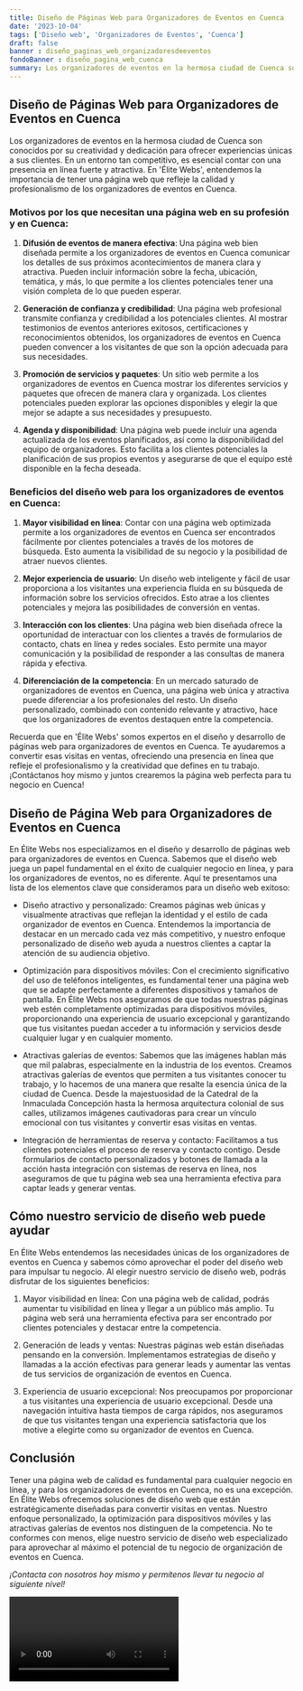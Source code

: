 ```yaml
---
title: Diseño de Páginas Web para Organizadores de Eventos en Cuenca
date: '2023-10-04'
tags: ['Diseño web', 'Organizadores de Eventos', 'Cuenca']
draft: false
banner : diseño_paginas_web_organizadoresdeeventos
fondoBanner : diseño_pagina_web_cuenca
summary: Los organizadores de eventos en la hermosa ciudad de Cuenca son conocidos por su creatividad y dedicación para ofrecer experiencias únicas a sus clientes. En un entorno tan competitivo, es esencial contar con una presencia en línea fuerte y atractiva. En 'Élite Webs', entendemos la importancia de tener una página web que refleje la calidad y profesionalismo de los organizadores de eventos en Cuenca.
---
```


## Diseño de Páginas Web para Organizadores de Eventos en Cuenca

Los organizadores de eventos en la hermosa ciudad de Cuenca son conocidos por su creatividad y dedicación para ofrecer experiencias únicas a sus clientes. En un entorno tan competitivo, es esencial contar con una presencia en línea fuerte y atractiva. En 'Élite Webs', entendemos la importancia de tener una página web que refleje la calidad y profesionalismo de los organizadores de eventos en Cuenca.

### Motivos por los que necesitan una página web en su profesión y en Cuenca:

1. **Difusión de eventos de manera efectiva**: Una página web bien diseñada permite a los organizadores de eventos en Cuenca comunicar los detalles de sus próximos acontecimientos de manera clara y atractiva. Pueden incluir información sobre la fecha, ubicación, temática, y más, lo que permite a los clientes potenciales tener una visión completa de lo que pueden esperar.

2. **Generación de confianza y credibilidad**: Una página web profesional transmite confianza y credibilidad a los potenciales clientes. Al mostrar testimonios de eventos anteriores exitosos, certificaciones y reconocimientos obtenidos, los organizadores de eventos en Cuenca pueden convencer a los visitantes de que son la opción adecuada para sus necesidades.

3. **Promoción de servicios y paquetes**: Un sitio web permite a los organizadores de eventos en Cuenca mostrar los diferentes servicios y paquetes que ofrecen de manera clara y organizada. Los clientes potenciales pueden explorar las opciones disponibles y elegir la que mejor se adapte a sus necesidades y presupuesto.

4. **Agenda y disponibilidad**: Una página web puede incluir una agenda actualizada de los eventos planificados, así como la disponibilidad del equipo de organizadores. Esto facilita a los clientes potenciales la planificación de sus propios eventos y asegurarse de que el equipo esté disponible en la fecha deseada.

### Beneficios del diseño web para los organizadores de eventos en Cuenca:

1. **Mayor visibilidad en línea**: Contar con una página web optimizada permite a los organizadores de eventos en Cuenca ser encontrados fácilmente por clientes potenciales a través de los motores de búsqueda. Esto aumenta la visibilidad de su negocio y la posibilidad de atraer nuevos clientes.

2. **Mejor experiencia de usuario**: Un diseño web inteligente y fácil de usar proporciona a los visitantes una experiencia fluida en su búsqueda de información sobre los servicios ofrecidos. Esto atrae a los clientes potenciales y mejora las posibilidades de conversión en ventas.

3. **Interacción con los clientes**: Una página web bien diseñada ofrece la oportunidad de interactuar con los clientes a través de formularios de contacto, chats en línea y redes sociales. Esto permite una mayor comunicación y la posibilidad de responder a las consultas de manera rápida y efectiva.

4. **Diferenciación de la competencia**: En un mercado saturado de organizadores de eventos en Cuenca, una página web única y atractiva puede diferenciar a los profesionales del resto. Un diseño personalizado, combinado con contenido relevante y atractivo, hace que los organizadores de eventos destaquen entre la competencia.

Recuerda que en 'Élite Webs' somos expertos en el diseño y desarrollo de páginas web para organizadores de eventos en Cuenca. Te ayudaremos a convertir esas visitas en ventas, ofreciendo una presencia en línea que refleje el profesionalismo y la creatividad que defines en tu trabajo. ¡Contáctanos hoy mismo y juntos crearemos la página web perfecta para tu negocio en Cuenca!

<GifSeo />

<Cta />

## Diseño de Página Web para Organizadores de Eventos en Cuenca

En Élite Webs nos especializamos en el diseño y desarrollo de páginas web para organizadores de eventos en Cuenca. Sabemos que el diseño web juega un papel fundamental en el éxito de cualquier negocio en línea, y para los organizadores de eventos, no es diferente. Aquí te presentamos una lista de los elementos clave que consideramos para un diseño web exitoso:

- Diseño atractivo y personalizado: Creamos páginas web únicas y visualmente atractivas que reflejan la identidad y el estilo de cada organizador de eventos en Cuenca. Entendemos la importancia de destacar en un mercado cada vez más competitivo, y nuestro enfoque personalizado de diseño web ayuda a nuestros clientes a captar la atención de su audiencia objetivo.

- Optimización para dispositivos móviles: Con el crecimiento significativo del uso de teléfonos inteligentes, es fundamental tener una página web que se adapte perfectamente a diferentes dispositivos y tamaños de pantalla. En Élite Webs nos aseguramos de que todas nuestras páginas web estén completamente optimizadas para dispositivos móviles, proporcionando una experiencia de usuario excepcional y garantizando que tus visitantes puedan acceder a tu información y servicios desde cualquier lugar y en cualquier momento.

- Atractivas galerías de eventos: Sabemos que las imágenes hablan más que mil palabras, especialmente en la industria de los eventos. Creamos atractivas galerías de eventos que permiten a tus visitantes conocer tu trabajo, y lo hacemos de una manera que resalte la esencia única de la ciudad de Cuenca. Desde la majestuosidad de la Catedral de la Inmaculada Concepción hasta la hermosa arquitectura colonial de sus calles, utilizamos imágenes cautivadoras para crear un vínculo emocional con tus visitantes y convertir esas visitas en ventas.

- Integración de herramientas de reserva y contacto: Facilitamos a tus clientes potenciales el proceso de reserva y contacto contigo. Desde formularios de contacto personalizados y botones de llamada a la acción hasta integración con sistemas de reserva en línea, nos aseguramos de que tu página web sea una herramienta efectiva para captar leads y generar ventas.

## Cómo nuestro servicio de diseño web puede ayudar

En Élite Webs entendemos las necesidades únicas de los organizadores de eventos en Cuenca y sabemos cómo aprovechar el poder del diseño web para impulsar tu negocio. Al elegir nuestro servicio de diseño web, podrás disfrutar de los siguientes beneficios:

1. Mayor visibilidad en línea: Con una página web de calidad, podrás aumentar tu visibilidad en línea y llegar a un público más amplio. Tu página web será una herramienta efectiva para ser encontrado por clientes potenciales y destacar entre la competencia.

2. Generación de leads y ventas: Nuestras páginas web están diseñadas pensando en la conversión. Implementamos estrategias de diseño y llamadas a la acción efectivas para generar leads y aumentar las ventas de tus servicios de organización de eventos en Cuenca.

3. Experiencia de usuario excepcional: Nos preocupamos por proporcionar a tus visitantes una experiencia de usuario excepcional. Desde una navegación intuitiva hasta tiempos de carga rápidos, nos aseguramos de que tus visitantes tengan una experiencia satisfactoria que los motive a elegirte como su organizador de eventos en Cuenca.

## Conclusión

Tener una página web de calidad es fundamental para cualquier negocio en línea, y para los organizadores de eventos en Cuenca, no es una excepción. En Élite Webs ofrecemos soluciones de diseño web que están estratégicamente diseñadas para convertir visitas en ventas. Nuestro enfoque personalizado, la optimización para dispositivos móviles y las atractivas galerías de eventos nos distinguen de la competencia. No te conformes con menos, elige nuestro servicio de diseño web especializado para aprovechar al máximo el potencial de tu negocio de organización de eventos en Cuenca.

*¡Contacta con nosotros hoy mismo y permítenos llevar tu negocio al siguiente nivel!*

<Video />

<CtaBot job='Organizadores de Eventos' city='Cuenca'/>

<Gmaps query='Cuenca+españa+maps' />